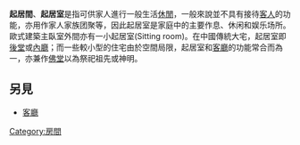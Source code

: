 '''起居間'''、'''起居室'''是指可供家人進行一般生活[[休閒|休閒]]，一般來說並不具有接待[[客人|客人]]的功能，亦用作家人家族团聚等，因此起居室是家庭中的主要作息、休闲和娱乐场所。歐式建築主臥室外間亦有一小起居室(Sitting room)。在中國傳統大宅，起居室即[[後堂|後堂]]或[[內廳|內廳]]；而一些較小型的住宅由於空間局限，起居室和[[客廳|客廳]]的功能常合而為一，亦兼作[[佛堂|佛堂]]以為祭祀祖先或神明。

==另見==
*[[客廳|客廳]]
[[Category:房間|Category:房間]]